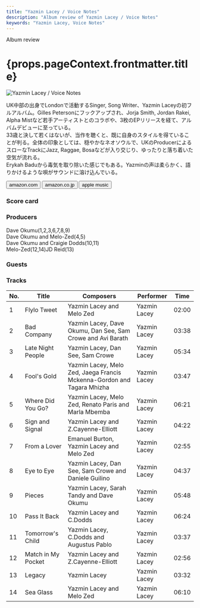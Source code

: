```yaml
---
title: "Yazmin Lacey / Voice Notes"
description: "Album review of Yazmin Lacey / Voice Notes"
keywords: "Yazmin Lacey, Voice Notes"
---
```





<p className="largeP">Album review</p>
<h1 className="h1--no--margin">{props.pageContext.frontmatter.title}</h1>

<Row  className="image-card-group">
	<Column colMd={3} colLg={4} noGutterMdLeft="">
       <ImageCard>

![Yazmin Lacey / Voice Notes](../../images/cd/yazminlacey1L.jpg)

</ImageCard>
	</Column>
	<Column colMd={4} colLg={8} noGutterMdLeft="">
		<p>
			UK中部の出身でLondonで活動するSinger, Song Writer、Yazmin Laceyの初フルアルバム。Gilles Petersonにフックアップされ、Jorja Smith, Jordan Rakei, Alpha Mistなど若手アーティストとのコラボや、3枚のEPリリースを経て、アルバムデビューに至っている。
			<br/>33歳と決して若くはないが、当作を聴くと、既に自身のスタイルを得ていることが判る。全体の印象としては、穏やかなネオソウルで、UKのProducerによるスローなTrackにJazz, Raggae, Bosaなどが入り交じり、ゆったりと落ち着いた空気が流れる。
			<br/>Erykah Baduから毒気を取り除いた感じでもある。Yazminの声は柔らかく、語りかけるような唄がサウンドに溶け込んでいる。
		</p>
		<div>
		  <Button className="button-right-mergin"  href="https://amzn.to/3NtL3F8" renderIcon={ArrowUpRight} size='sm' kind='primary'>
  	    amazon.com
  	  </Button>
  	  <Button className="button-right-mergin"  href="https://amzn.to/3v5L8YZ" renderIcon={ArrowUpRight} size='sm' kind='secondary'>
  	    amazon.co.jp
  	  </Button>
			<Button className="button-right-mergin"  href="https://apple.co/48hPzhW" renderIcon={ArrowUpRight} size='sm' kind='tertiary'>
  	   	apple music
  	  </Button>
			<AdvJS2/>
		</div>
	</Column>
</Row>
<Row >
	<Column colMd={4} colLg={4} noGutterMdLeft="">
		<div>
		  <h3>Score card</h3>
			<SliderJS1 value="5" />
		  <SliderJS2 value="2" />
			<SliderJS3 value="1" />
		  <SliderJS4 value="9" />
		</div>
	</Column>
	<Column colMd={8} colLg={8} noGutterMdLeft="">
		<div>
			<h3>Producers</h3>
			<p>
				Dave Okumu(1,2,3,6,7,8,9)
				<br/>Dave Okumu and Melo-Zed(4,5)
				<br/>Dave Okumu and Craigie Dodds(10,11)
				<br/>Melo-Zed(12,14)JD Reid(13)
			</p>
			<h3>Guests</h3>
			<p>
			</p>
		</div>
	</Column>
</Row>

<h3>Tracks</h3>

| No. | Title              | Composers                                                              | Performer    | Time  |
| --- | ------------------ | ---------------------------------------------------------------------- | ------------ | ----- |
| 1   | Flylo Tweet        | Yazmin Lacey and Melo Zed                                              | Yazmin Lacey | 02:00 |
| 2   | Bad Company        | Yazmin Lacey, Dave Okumu, Dan See, Sam Crowe and Avi Barath            | Yazmin Lacey | 03:38 |
| 3   | Late Night People  | Yazmin Lacey, Dan See, Sam Crowe                                       | Yazmin Lacey | 05:34 |
| 4   | Fool's Gold        | Yazmin Lacey, Melo Zed, Jaega Francis Mckenna-Gordon and Tagara Mhizha | Yazmin Lacey | 03:47 |
| 5   | Where Did You Go?  | Yazmin Lacey, Melo Zed, Renato Paris and Marla Mbemba                  | Yazmin Lacey | 06:21 |
| 6   | Sign and Signal    | Yazmin Lacey and Z.Cayenne-Elliott                                     | Yazmin Lacey | 04:22 |
| 7   | From a Lover       | Emanuel Burton, Yazmin Lacey and Melo Zed                              | Yazmin Lacey | 02:55 |
| 8   | Eye to Eye         | Yazmin Lacey, Dan See, Sam Crowe and Daniele Guilino                   | Yazmin Lacey | 04:37 |
| 9   | Pieces             | Yazmin Lacey, Sarah Tandy and Dave Okumu                               | Yazmin Lacey | 05:48 |
| 10  | Pass It Back       | Yazmin Lacey and C.Dodds                                               | Yazmin Lacey | 06:24 |
| 11  | Tomorrow's Child   | Yazmin Lacey, C.Dodds and Augustus Pablo                               | Yazmin Lacey | 03:37 |
| 12  | Match in My Pocket | Yazmin Lacey and Z.Cayenne-Elliott                                     | Yazmin Lacey | 02:56 |
| 13  | Legacy             | Yazmin Lacey                                                           | Yazmin Lacey | 03:32 |
| 14  | Sea Glass          | Yazmin Lacey and Melo Zed                                              | Yazmin Lacey | 06:10 |

<AdvJS3 />

